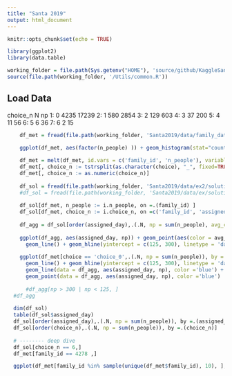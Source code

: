 ```yaml
---
title: "Santa 2019"
output: html_document
---
```


```r
knitr::opts_chunk$set(echo = TRUE)

library(ggplot2)
library(data.table)

working_folder = file.path(Sys.getenv("HOME"), 'source/github/KaggleSandbox/')
source(file.path(working_folder, '/Utils/common.R'))

```

## Load Data
   choice_n    N    np
1:        0 4235 17239
2:        1  580  2854
3:        2  129   603
4:        3   37   200
5:        4   11    56
6:        5    6    36
7:        6    2    15
```r
    
    df_met = fread(file.path(working_folder, 'Santa2019/data/family_data.csv'))

    ggplot(df_met, aes(factor(n_people) )) + geom_histogram(stat="count")
    
    df_met = melt(df_met, id.vars = c('family_id', 'n_people'), variable.name = 'choice', value.name = "day")
    df_met[, choice_n := tstrsplit(as.character(choice), "_", fixed=TRUE, keep=2L)]
    df_met[, choice_n := as.numeric(choice_n)]
    
    df_sol = fread(file.path(working_folder, 'Santa2019/data/ex2/solution.csv'))
    #df_sol = fread(file.path(working_folder, 'Santa2019/data/ex/solution.73123.csv'))
    
    df_sol[df_met, n_people := i.n_people, on =.(family_id) ]
    df_sol[df_met, choice_n := i.choice_n, on =c('family_id', 'assigned_day' = 'day') ]
    
    df_agg = df_sol[order(assigned_day),.(.N, np = sum(n_people), avg_choice = mean(choice_n)), by =.(assigned_day)]
    
    ggplot(df_agg, aes(assigned_day, np)) + geom_point(aes(color = avg_choice)) + 
      geom_line() + geom_hline(yintercept = c(125, 300), linetype = 'dashed', color = 'red') 
    
    ggplot(df_met[choice == 'choice_0',.(.N, np = sum(n_people)), by =.(day)], aes(day, np)) + geom_point() + 
      geom_line() + geom_hline(yintercept = c(125, 300), linetype = 'dashed', color = 'red') + 
      geom_line(data = df_agg, aes(assigned_day, np), color ='blue') + 
      geom_point(data = df_agg, aes(assigned_day, np), color ='blue')
      
      #df_agg[np > 300 | np < 125, ]
  #df_agg
  
  dim(df_sol)
  table(df_sol$assigned_day)
  df_sol[order(assigned_day),.(.N, np = sum(n_people)), by =.(assigned_day)]
  df_sol[order(choice_n),.(.N, np = sum(n_people)), by =.(choice_n)]
  
  # -------- deep dive
  df_sol[choice_n == 6,]
  df_met[family_id == 4278 ,]

  ggplot(df_met[family_id %in% sample(unique(df_met$family_id), 10), ], aes(day, family_id, group =family_id, color = choice_n)) + geom_point()
```

